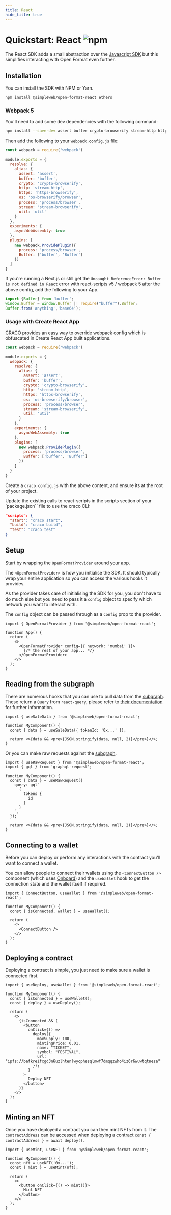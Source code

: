 ```yaml
---
title: React
hide_title: true
---
```


<h1 style={{ display: 'flex', gap: "2rem", alignItems: 'center' }}>Quickstart: React <img alt="npm" src="https://img.shields.io/npm/v/@simpleweb/open-format-react"/></h1>

The React SDK adds a small abstraction over the [Javascript SDK](./javascript) but this simplifies interacting with Open Format even further.

## Installation

You can install the SDK with NPM or Yarn.

```bash npm2yarn
npm install @simpleweb/open-format-react ethers
```

### Webpack 5

You'll need to add some dev dependencies with the following command:

```bash npm2yarn
npm install --save-dev assert buffer crypto-browserify stream-http https-browserify os-browserify process stream-browserify util stream
```

Then add the following to your `webpack.config.js` file:

```js
const webpack = require('webpack')

module.exports = {
  resolve: {
    alias: {
      assert: 'assert',
      buffer: 'buffer',
      crypto: 'crypto-browserify',
      http: 'stream-http',
      https: 'https-browserify',
      os: 'os-browserify/browser',
      process: 'process/browser',
      stream: 'stream-browserify',
      util: 'util'
    }
  },
  experiments: {
    asyncWebAssembly: true
  },
  plugins: [
    new webpack.ProvidePlugin({
      process: 'process/browser',
      Buffer: ['buffer', 'Buffer']
    })
  ]
}
```

If you're running a Next.js or still get the `Uncaught ReferenceError: Buffer is not defined in React` error with react-scripts v5 / webpack 5 after the above config, add the following to your App.

```js
import {Buffer} from 'buffer';
window.Buffer = window.Buffer || require("buffer").Buffer;
Buffer.from('anything','base64');
```

### Usage with Create React App

[CRACO](https://www.npmjs.com/package/@craco/craco) provides an easy way to override webpack config which is obfuscated in Create React App built applications.

```js title="craco.config.js"
const webpack = require('webpack')

module.exports = {
  webpack: {
    resolve: {
      alias: {
        assert: 'assert',
        buffer: 'buffer',
        crypto: 'crypto-browserify',
        http: 'stream-http',
        https: 'https-browserify',
        os: 'os-browserify/browser',
        process: 'process/browser',
        stream: 'stream-browserify',
        util: 'util'
      }
    },
    experiments: {
      asyncWebAssembly: true
    },
    plugins: [
      new webpack.ProvidePlugin({
        process: 'process/browser',
        Buffer: ['buffer', 'Buffer']
      })
    ]
  }
}
```

Create a `craco.config.js` with the above content, and ensure its at the root of your project.


Update the existing calls to react-scripts in the scripts section of your `package.json`` file to use the craco CLI:

```json
"scripts": {
  "start": "craco start",
  "build": "craco build",
  "test": "craco test"
}
```

## Setup

Start by wrapping the `OpenFormatProvider` around your app.

The `<OpenFormatProvider>` is how you initialise the SDK. It should typically wrap your entire application so you can access the various hooks it provides.

As the provider takes care of initialising the SDK for you, you don't have to do much else but you need to pass it a `config` object to specify which network you want to interact with.

The `config` object can be passed through as a `config` prop to the provider.

```tsx
import { OpenFormatProvider } from '@simpleweb/open-format-react';

function App() {
  return (
    <>
      <OpenFormatProvider config={{ network: 'mumbai' }}>
        {/* the rest of your app... */}
      </OpenFormatProvider>
    </>
  );
}
```

## Reading from the subgraph

There are numerous hooks that you can use to pull data from the [subgraph](/glossary#subgraph). These return a `Query` from `react-query`, please refer to [their documentation](https://tanstack.com/query/v4/docs/guides/queries) for further information.

```tsx
import { useSaleData } from '@simpleweb/open-format-react';

function MyComponent() {
  const { data } = useSaleData({ tokenId: '0x...' });

  return <>{data && <pre>{JSON.stringify(data, null, 2)}</pre>}</>;
}
```

Or you can make raw requests against the [subgraph](/glossary#subgraph).

```tsx
import { useRawRequest } from '@simpleweb/open-format-react';
import { gql } from 'graphql-request';

function MyComponent() {
  const { data } = useRawRequest({
    query: gql`
      {
        tokens {
          id
        }
      }
    `,
  });

  return <>{data && <pre>{JSON.stringify(data, null, 2)}</pre>}</>;
}
```

## Connecting to a wallet

Before you can deploy or perform any interactions with the contract you'll want to connect a wallet.

You can allow people to connect their wallets using the `<ConnectButton />` component (which uses [Onboard](https://www.blocknative.com/onboard)) and the `useWallet` hook to get the connection state and the wallet itself if required.

```tsx
import { ConnectButton, useWallet } from '@simpleweb/open-format-react';

function MyComponent() {
  const { isConnected, wallet } = useWallet();

  return (
    <>
      <ConnectButton />
    </>
  );
}
```

## Deploying a contract

Deploying a contract is simple, you just need to make sure a wallet is connected first.

```tsx
import { useDeploy, useWallet } from '@simpleweb/open-format-react';

function MyComponent() {
  const { isConnected } = useWallet();
  const { deploy } = useDeploy();

  return (
    <>
      {isConnected && (
        <button
          onClick={() =>
            deploy({
              maxSupply: 100,
              mintingPrice: 0.01,
              name: "TICKET",
              symbol: "FESTIVAL",
              url: "ipfs://bafkreifxgd3n6uzlhtenlwycphesqlmwf7dmqqzwho4iz6r6wuwtqtneza"
            });
          }
        >
          Deploy NFT
        </button>
      )}
    </>
  );
}
```

## Minting an NFT

Once you have deployed a contract you can then mint NFTs from it. The `contractAddress` can be accessed when deploying a contract `const { contractAddress } = await deploy()`.

```tsx
import { useMint, useNFT } from '@simpleweb/open-format-react';

function MyComponent() {
  const nft = useNFT('0x...');
  const { mint } = useMint(nft);

  return (
    <>
      <button onClick={() => mint()}>
        Mint NFT
      </button>
    </>
  );
}
```

